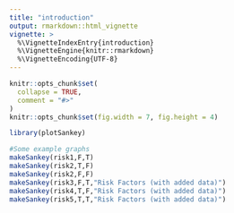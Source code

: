 ```yaml
---
title: "introduction"
output: rmarkdown::html_vignette
vignette: >
  %\VignetteIndexEntry{introduction}
  %\VignetteEngine{knitr::rmarkdown}
  %\VignetteEncoding{UTF-8}
---
```


```r
knitr::opts_chunk$set(
  collapse = TRUE,
  comment = "#>"
)
knitr::opts_chunk$set(fig.width = 7, fig.height = 4)
```

```r
library(plotSankey)
```

```r
#Some example graphs
makeSankey(risk1,F,T)
makeSankey(risk2,T,F)
makeSankey(risk2,F,F)
makeSankey(risk3,F,T,"Risk Factors (with added data)")
makeSankey(risk4,T,F,"Risk Factors (with added data)")
makeSankey(risk5,T,T,"Risk Factors (with added data)")
```
